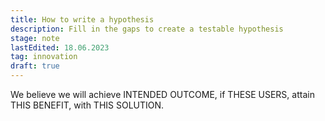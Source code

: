 ```yaml
---
title: How to write a hypothesis
description: Fill in the gaps to create a testable hypothesis
stage: note
lastEdited: 18.06.2023
tag: innovation
draft: true
---
```



We believe we will achieve INTENDED OUTCOME, if THESE USERS, attain THIS BENEFIT, with THIS SOLUTION.
